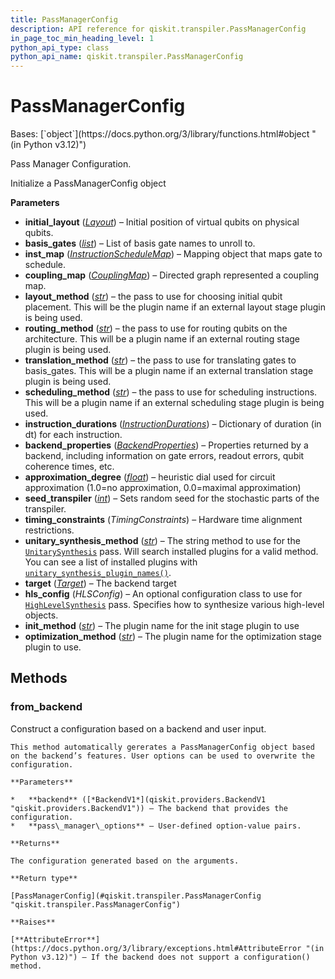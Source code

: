 ```yaml
---
title: PassManagerConfig
description: API reference for qiskit.transpiler.PassManagerConfig
in_page_toc_min_heading_level: 1
python_api_type: class
python_api_name: qiskit.transpiler.PassManagerConfig
---
```


# PassManagerConfig

<Class id="qiskit.transpiler.PassManagerConfig" isDedicatedPage={true} github="https://github.com/qiskit/qiskit/tree/stable/0.45/qiskit/transpiler/passmanager_config.py" signature="qiskit.transpiler.PassManagerConfig(initial_layout=None, basis_gates=None, inst_map=None, coupling_map=None, layout_method=None, routing_method=None, translation_method=None, scheduling_method=None, instruction_durations=None, backend_properties=None, approximation_degree=None, seed_transpiler=None, timing_constraints=None, unitary_synthesis_method='default', unitary_synthesis_plugin_config=None, target=None, hls_config=None, init_method=None, optimization_method=None)">
  Bases: [`object`](https://docs.python.org/3/library/functions.html#object "(in Python v3.12)")

  Pass Manager Configuration.

  Initialize a PassManagerConfig object

  **Parameters**

  *   **initial\_layout** ([*Layout*](qiskit.transpiler.Layout "qiskit.transpiler.Layout")) – Initial position of virtual qubits on physical qubits.
  *   **basis\_gates** ([*list*](https://docs.python.org/3/library/stdtypes.html#list "(in Python v3.12)")) – List of basis gate names to unroll to.
  *   **inst\_map** ([*InstructionScheduleMap*](qiskit.pulse.InstructionScheduleMap "qiskit.pulse.InstructionScheduleMap")) – Mapping object that maps gate to schedule.
  *   **coupling\_map** ([*CouplingMap*](qiskit.transpiler.CouplingMap "qiskit.transpiler.CouplingMap")) – Directed graph represented a coupling map.
  *   **layout\_method** ([*str*](https://docs.python.org/3/library/stdtypes.html#str "(in Python v3.12)")) – the pass to use for choosing initial qubit placement. This will be the plugin name if an external layout stage plugin is being used.
  *   **routing\_method** ([*str*](https://docs.python.org/3/library/stdtypes.html#str "(in Python v3.12)")) – the pass to use for routing qubits on the architecture. This will be a plugin name if an external routing stage plugin is being used.
  *   **translation\_method** ([*str*](https://docs.python.org/3/library/stdtypes.html#str "(in Python v3.12)")) – the pass to use for translating gates to basis\_gates. This will be a plugin name if an external translation stage plugin is being used.
  *   **scheduling\_method** ([*str*](https://docs.python.org/3/library/stdtypes.html#str "(in Python v3.12)")) – the pass to use for scheduling instructions. This will be a plugin name if an external scheduling stage plugin is being used.
  *   **instruction\_durations** ([*InstructionDurations*](qiskit.transpiler.InstructionDurations "qiskit.transpiler.InstructionDurations")) – Dictionary of duration (in dt) for each instruction.
  *   **backend\_properties** ([*BackendProperties*](qiskit.providers.models.BackendProperties "qiskit.providers.models.BackendProperties")) – Properties returned by a backend, including information on gate errors, readout errors, qubit coherence times, etc.
  *   **approximation\_degree** ([*float*](https://docs.python.org/3/library/functions.html#float "(in Python v3.12)")) – heuristic dial used for circuit approximation (1.0=no approximation, 0.0=maximal approximation)
  *   **seed\_transpiler** ([*int*](https://docs.python.org/3/library/functions.html#int "(in Python v3.12)")) – Sets random seed for the stochastic parts of the transpiler.
  *   **timing\_constraints** (*TimingConstraints*) – Hardware time alignment restrictions.
  *   **unitary\_synthesis\_method** ([*str*](https://docs.python.org/3/library/stdtypes.html#str "(in Python v3.12)")) – The string method to use for the [`UnitarySynthesis`](qiskit.transpiler.passes.UnitarySynthesis "qiskit.transpiler.passes.UnitarySynthesis") pass. Will search installed plugins for a valid method. You can see a list of installed plugins with [`unitary_synthesis_plugin_names()`](qiskit.transpiler.passes.synthesis.plugin.unitary_synthesis_plugin_names "qiskit.transpiler.passes.synthesis.plugin.unitary_synthesis_plugin_names").
  *   **target** ([*Target*](qiskit.transpiler.Target "qiskit.transpiler.Target")) – The backend target
  *   **hls\_config** (*HLSConfig*) – An optional configuration class to use for [`HighLevelSynthesis`](qiskit.transpiler.passes.HighLevelSynthesis "qiskit.transpiler.passes.HighLevelSynthesis") pass. Specifies how to synthesize various high-level objects.
  *   **init\_method** ([*str*](https://docs.python.org/3/library/stdtypes.html#str "(in Python v3.12)")) – The plugin name for the init stage plugin to use
  *   **optimization\_method** ([*str*](https://docs.python.org/3/library/stdtypes.html#str "(in Python v3.12)")) – The plugin name for the optimization stage plugin to use.

  ## Methods

  ### from\_backend

  <Function id="qiskit.transpiler.PassManagerConfig.from_backend" name="from_backend" signature="classmethod from_backend(backend, _skip_target=False, **pass_manager_options)">
    Construct a configuration based on a backend and user input.

    This method automatically gererates a PassManagerConfig object based on the backend’s features. User options can be used to overwrite the configuration.

    **Parameters**

    *   **backend** ([*BackendV1*](qiskit.providers.BackendV1 "qiskit.providers.BackendV1")) – The backend that provides the configuration.
    *   **pass\_manager\_options** – User-defined option-value pairs.

    **Returns**

    The configuration generated based on the arguments.

    **Return type**

    [PassManagerConfig](#qiskit.transpiler.PassManagerConfig "qiskit.transpiler.PassManagerConfig")

    **Raises**

    [**AttributeError**](https://docs.python.org/3/library/exceptions.html#AttributeError "(in Python v3.12)") – If the backend does not support a configuration() method.
  </Function>
</Class>

